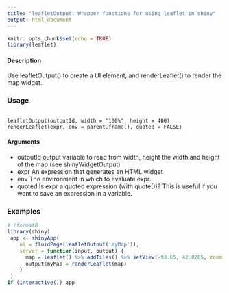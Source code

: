 ```yaml
---
title: "leafletOutput: Wrapper functions for using leaflet in shiny"
output: html_document
---
```


```r
knitr::opts_chunk$set(echo = TRUE)
library(leaflet)
```

#### Description
Use leafletOutput() to create a UI element, and renderLeaflet() to render the map widget.

### Usage
<pre><code>
leafletOutput(outputId, width = "100%", height = 400)
renderLeaflet(expr, env = parent.frame(), quoted = FALSE)
</code></pre> 

#### Arguments

* outputId output variable to read from width, height the width and height of the map (see shinyWidgetOutput)
* expr An expression that generates an HTML widget
* env The environment in which to evaluate expr.
* quoted Is expr a quoted expression (with quote())? This is useful if you want to save an expression in a variable.

### Examples
```r
# !formatR
library(shiny)
 app <- shinyApp(
    ui = fluidPage(leafletOutput('myMap')),
    server = function(input, output) {
      map = leaflet() %>% addTiles() %>% setView(-93.65, 42.0285, zoom = 17)
      output$myMap = renderLeaflet(map)
    }
 )
if (interactive()) app
```
